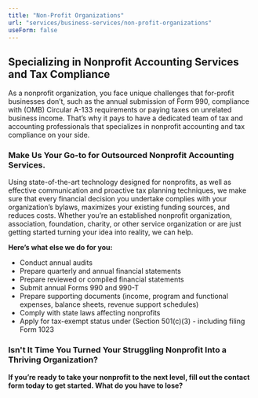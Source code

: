 ```yaml
---
title: "Non-Profit Organizations"
url: "services/business-services/non-profit-organizations"
useForm: false
---
```


**Specializing in Nonprofit Accounting Services and Tax Compliance**
--------------------------------------------------------------------

As a nonprofit organization, you face unique challenges that for-profit businesses don’t, such as the annual submission of Form 990, compliance with (OMB) Circular A-133 requirements or paying taxes on unrelated business income. That’s why it pays to have a dedicated team of tax and accounting professionals that specializes in nonprofit accounting and tax compliance on your side.

### Make Us Your Go-to for Outsourced Nonprofit Accounting Services.

Using state-of-the-art technology designed for nonprofits, as well as effective communication and proactive tax planning techniques, we make sure that every financial decision you undertake complies with your organization’s bylaws, maximizes your existing funding sources, and reduces costs. Whether you’re an established nonprofit organization, association, foundation, charity, or other service organization or are just getting started turning your idea into reality, we can help.

**Here’s what else we do for you:**

*   Conduct annual audits
*   Prepare quarterly and annual financial statements
*   Prepare reviewed or compiled financial statements
*   Submit annual Forms 990 and 990-T
*   Prepare supporting documents (income, program and functional expenses, balance sheets, revenue support schedules)
*   Comply with state laws affecting nonprofits
*   Apply for tax-exempt status under (Section 501(c)(3) - including filing Form 1023

### Isn't It Time You Turned Your Struggling Nonprofit Into a Thriving Organization?

**If you’re ready to take your nonprofit to the next level, fill out the contact form today to get started. What do you have to lose?**
